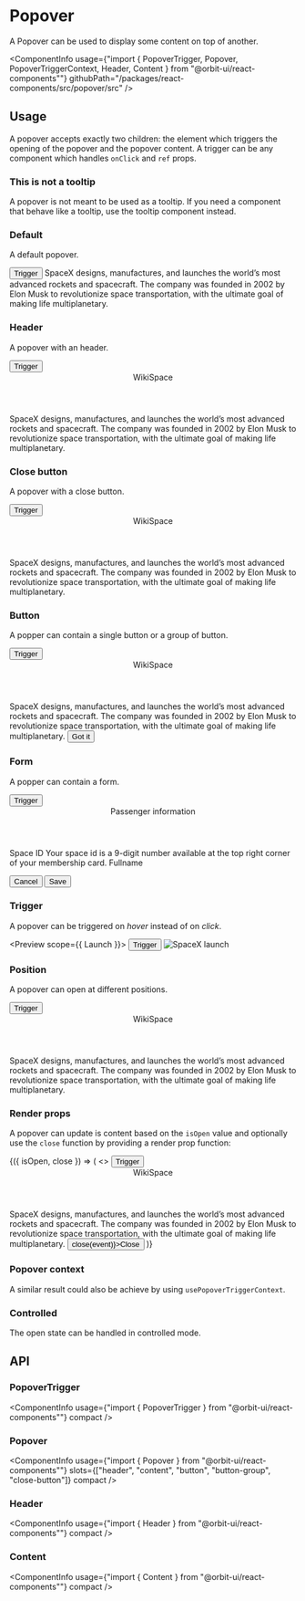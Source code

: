 
<Meta
    title="Components/Popover"
    id="popover"
/>

# Popover

<Tagline>A Popover can be used to display some content on top of another.</Tagline>

<ComponentInfo
    usage={"import { PopoverTrigger, Popover, PopoverTriggerContext, Header, Content } from \"@orbit-ui/react-components\""}
    githubPath="/packages/react-components/src/popover/src"
/>

## Usage

A popover accepts exactly two children: the element which triggers the opening of the popover and the popover content. A trigger can be any component which handles `onClick` and `ref` props.

### This is not a tooltip

A popover is not meant to be used as a tooltip. If you need a component that behave like a tooltip, use the tooltip component instead.

### Default

A default popover.

<Preview>
    <Story name="default">
        <PopoverTrigger>
            <Button>Trigger</Button>
            <Popover>SpaceX designs, manufactures, and launches the world’s most advanced rockets and spacecraft. The company was founded in 2002 by Elon Musk to revolutionize space transportation, with the ultimate goal of making life multiplanetary.</Popover>
        </PopoverTrigger>
    </Story>
</Preview>

### Header

A popover with an header.

<Preview>
    <Story name="header">
        <PopoverTrigger>
            <Button>Trigger</Button>
            <Popover>
                <Header>WikiSpace</Header>
                <Content>SpaceX designs, manufactures, and launches the world’s most advanced rockets and spacecraft. The company was founded in 2002 by Elon Musk to revolutionize space transportation, with the ultimate goal of making life multiplanetary.</Content>
            </Popover>
        </PopoverTrigger>
    </Story>
</Preview>

### Close button

A popover with a close button.

<Preview>
    <Story name="close button">
        <PopoverTrigger>
            <Button>Trigger</Button>
            <Popover>
                <CrossButton slot="close-button" aria-label="Close" />
                <Header>WikiSpace</Header>
                <Content>SpaceX designs, manufactures, and launches the world’s most advanced rockets and spacecraft. The company was founded in 2002 by Elon Musk to revolutionize space transportation, with the ultimate goal of making life multiplanetary.</Content>
            </Popover>
        </PopoverTrigger>
    </Story>
</Preview>

### Button

A popper can contain a single button or a group of button.

<Preview>
    <Story name="buttons">
        <PopoverTrigger>
            <Button>Trigger</Button>
            <Popover>
                <CrossButton slot="close-button" aria-label="Close" />
                <Header>WikiSpace</Header>
                <Content>SpaceX designs, manufactures, and launches the world’s most advanced rockets and spacecraft. The company was founded in 2002 by Elon Musk to revolutionize space transportation, with the ultimate goal of making life multiplanetary.</Content>
                <Button color="primary">Got it</Button>
            </Popover>
        </PopoverTrigger>
    </Story>
</Preview>

### Form

A popper can contain a form.

<Preview>
    <Story name="form">
        <PopoverTrigger>
            <Button>Trigger</Button>
            <Popover>
                <CrossButton slot="close-button" aria-label="Close" />
                <Header>Passenger information</Header>
                <Content>
                    <Form fluid>
                        <Field>
                            <Label>Space ID</Label>
                            <TextInput placeholder="999-999-999" />
                            <HelpMessage>Your space id is a 9-digit number available at the top right corner of your membership card.</HelpMessage>
                        </Field>
                        <Field>
                            <Label>Fullname</Label>
                            <TextInput />
                        </Field>
                    </Form>
                </Content>
                <ButtonGroup align="end">
                    <Button color="secondary">Cancel</Button>
                    <Button color="primary">Save</Button>
                </ButtonGroup>
            </Popover>
        </PopoverTrigger>
    </Story>
</Preview>

### Trigger

A popover can be triggered on *hover* instead of on *click*.

<Preview scope={{ Launch }}>
    <Story name="trigger">
        <PopoverTrigger trigger="hover">
            <Button>Trigger</Button>
            <Popover>
                <Image src={Launch} alt="SpaceX launch" />
            </Popover>
        </PopoverTrigger>
    </Story>
</Preview>

### Position

A popover can open at different positions.

<Preview>
    <Story name="position">
        <PopoverTrigger position="right">
            <Button>Trigger</Button>
            <Popover>
                <CrossButton slot="close-button" aria-label="Close" />
                <Header>WikiSpace</Header>
                <Content>SpaceX designs, manufactures, and launches the world’s most advanced rockets and spacecraft. The company was founded in 2002 by Elon Musk to revolutionize space transportation, with the ultimate goal of making life multiplanetary.</Content>
            </Popover>
        </PopoverTrigger>
    </Story>
</Preview>

### Render props

A popover can update is content based on the `isOpen` value and optionally use the `close` function by providing a render prop function:

<Preview>
    <Story name="render props">
        <PopoverTrigger>
            {({ isOpen, close }) => (
                <>
                    <Button color={isOpen ? "secondary" : "primary"}>Trigger</Button>
                    <Popover>
                        <Header>WikiSpace</Header>
                        <Content>SpaceX designs, manufactures, and launches the world’s most advanced rockets and spacecraft. The company was founded in 2002 by Elon Musk to revolutionize space transportation, with the ultimate goal of making life multiplanetary.</Content>
                        <Button onClick={event => close(event)}>Close</Button>
                    </Popover>
                </>
            )}
        </PopoverTrigger>
    </Story>
</Preview>

### Popover context

A similar result could also be achieve by using `usePopoverTriggerContext`.

<Preview filePath="/popover/docs/PopoverContext" noInline />

### Controlled

The open state can be handled in controlled mode.

<Preview filePath="/popover/docs/ControlledPopover" />

## API

### PopoverTrigger

<ComponentInfo
    usage={"import { PopoverTrigger } from \"@orbit-ui/react-components\""}
    compact
/>

<ArgsTable of={InnerPopoverTrigger} />

### Popover

<ComponentInfo
    usage={"import { Popover } from \"@orbit-ui/react-components\""}
    slots={["header", "content", "button", "button-group", "close-button"]}
    compact
/>

<ArgsTable of={InnerPopover} />

### Header

<ComponentInfo
    usage={"import { Header } from \"@orbit-ui/react-components\""}
    compact
/>

<ArgsTable of={InnerHeader} />

### Content

<ComponentInfo
    usage={"import { Content } from \"@orbit-ui/react-components\""}
    compact
/>

<ArgsTable of={InnerContent} />

